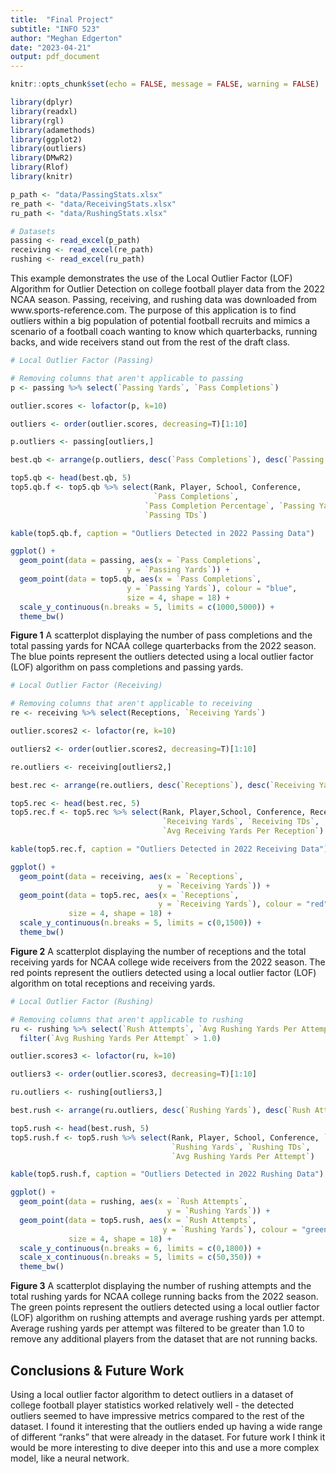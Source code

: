 ```yaml
---
title:  "Final Project"
subtitle: "INFO 523"
author: "Meghan Edgerton"
date: "2023-04-21"
output: pdf_document
---
```


```r
knitr::opts_chunk$set(echo = FALSE, message = FALSE, warning = FALSE)
```


```r
library(dplyr)
library(readxl)
library(rgl)
library(adamethods)
library(ggplot2)
library(outliers)
library(DMwR2)
library(Rlof)
library(knitr)

p_path <- "data/PassingStats.xlsx"
re_path <- "data/ReceivingStats.xlsx"
ru_path <- "data/RushingStats.xlsx"

# Datasets
passing <- read_excel(p_path)
receiving <- read_excel(re_path)
rushing <- read_excel(ru_path)

```
This example demonstrates the use of the Local Outlier Factor (LOF) Algorithm for Outlier Detection on college football player data from the 2022 NCAA season. Passing, receiving, and rushing data was downloaded from www.sports-reference.com. The purpose of this application is to find outliers within a big population of potential football recruits and mimics a scenario of a football coach wanting to know which quarterbacks, running backs, and wide receivers stand out from the rest of the draft class.

\newpage
```r
# Local Outlier Factor (Passing)

# Removing columns that aren't applicable to passing
p <- passing %>% select(`Passing Yards`, `Pass Completions`)

outlier.scores <- lofactor(p, k=10)

outliers <- order(outlier.scores, decreasing=T)[1:10]

p.outliers <- passing[outliers,]

best.qb <- arrange(p.outliers, desc(`Pass Completions`), desc(`Passing Yards`))

top5.qb <- head(best.qb, 5)
top5.qb.f <- top5.qb %>% select(Rank, Player, School, Conference,
                                `Pass Completions`,
                              `Pass Completion Percentage`, `Passing Yards`,
                              `Passing TDs`)

kable(top5.qb.f, caption = "Outliers Detected in 2022 Passing Data")

```
\newpage
```r
ggplot() +
  geom_point(data = passing, aes(x = `Pass Completions`,
                          y = `Passing Yards`)) +
  geom_point(data = top5.qb, aes(x = `Pass Completions`,
                          y = `Passing Yards`), colour = "blue",
                          size = 4, shape = 18) +
  scale_y_continuous(n.breaks = 5, limits = c(1000,5000)) +
  theme_bw() 

```
**Figure 1** A scatterplot displaying the number of pass completions and the total passing yards for NCAA college quarterbacks from the 2022 season. The blue points represent the outliers detected using a local outlier factor (LOF) algorithm on pass completions and passing yards.

\newpage

```r
# Local Outlier Factor (Receiving)

# Removing columns that aren't applicable to receiving
re <- receiving %>% select(Receptions, `Receiving Yards`)

outlier.scores2 <- lofactor(re, k=10)

outliers2 <- order(outlier.scores2, decreasing=T)[1:10]

re.outliers <- receiving[outliers2,]

best.rec <- arrange(re.outliers, desc(`Receptions`), desc(`Receiving Yards`))

top5.rec <- head(best.rec, 5)
top5.rec.f <- top5.rec %>% select(Rank, Player,School, Conference, Receptions,
                                  `Receiving Yards`, `Receiving TDs`,
                                  `Avg Receiving Yards Per Reception`)

kable(top5.rec.f, caption = "Outliers Detected in 2022 Receiving Data")
```

\newpage
```r
ggplot() +
  geom_point(data = receiving, aes(x = `Receptions`,
                                 y = `Receiving Yards`)) +
  geom_point(data = top5.rec, aes(x = `Receptions`,
                                 y = `Receiving Yards`), colour = "red",
             size = 4, shape = 18) +
  scale_y_continuous(n.breaks = 5, limits = c(0,1500)) +
  theme_bw() 
```
**Figure 2** A scatterplot displaying the number of receptions and the total receiving yards for NCAA college wide receivers from the 2022 season. The red points represent the outliers detected using a local outlier factor (LOF) algorithm on total receptions and receiving yards.

\newpage
```r
# Local Outlier Factor (Rushing)

# Removing columns that aren't applicable to rushing
ru <- rushing %>% select(`Rush Attempts`, `Avg Rushing Yards Per Attempt`) %>%
  filter(`Avg Rushing Yards Per Attempt` > 1.0)

outlier.scores3 <- lofactor(ru, k=10)

outliers3 <- order(outlier.scores3, decreasing=T)[1:10]

ru.outliers <- rushing[outliers3,]

best.rush <- arrange(ru.outliers, desc(`Rushing Yards`), desc(`Rush Attempts`))

top5.rush <- head(best.rush, 5)
top5.rush.f <- top5.rush %>% select(Rank, Player, School, Conference, `Rush Attempts`,
                                    `Rushing Yards`, `Rushing TDs`, 
                                    `Avg Rushing Yards Per Attempt`)

kable(top5.rush.f, caption = "Outliers Detected in 2022 Rushing Data")

```

\newpage
```r
ggplot() +
  geom_point(data = rushing, aes(x = `Rush Attempts`,
                                   y = `Rushing Yards`)) +
  geom_point(data = top5.rush, aes(x = `Rush Attempts`,
                                  y = `Rushing Yards`), colour = "green",
             size = 4, shape = 18) +
  scale_y_continuous(n.breaks = 6, limits = c(0,1800)) +
  scale_x_continuous(n.breaks = 5, limits = c(50,350)) +
  theme_bw() 
```
**Figure 3** A scatterplot displaying the number of rushing attempts and the total rushing yards for NCAA college running backs from the 2022 season. The green points represent the outliers detected using a local outlier factor (LOF) algorithm on rushing attempts and average rushing yards per attempt. Average rushing yards per attempt was filtered to be greater than 1.0 to remove any additional players from the dataset that are not running backs.

\newpage
---
Conclusions & Future Work
---

Using a local outlier factor algorithm to detect outliers in a dataset of college football player statistics worked relatively well - the detected outliers seemed to have impressive metrics compared to the rest of the dataset. I found it interesting that the outliers ended up having a wide range of different "ranks" that were already in the dataset. For future work I think it would be more interesting to dive deeper into this and use a more complex model, like a neural network.  



